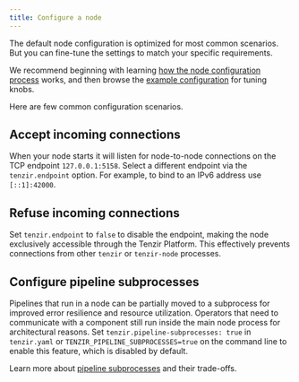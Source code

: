 ```yaml
---
title: Configure a node
---
```


The default node configuration is optimized for most common scenarios. But you
can fine-tune the settings to match your specific requirements.

We recommend beginning with learning [how the node configuration
process](/explanations/configuration) works, and then browse the [example
configuration](/reference/node/configuration) for tuning knobs.

Here are few common configuration scenarios.

## Accept incoming connections

When your node starts it will listen for node-to-node connections on the TCP
endpoint `127.0.0.1:5158`. Select a different endpoint via the `tenzir.endpoint`
option. For example, to bind to an IPv6 address use `[::1]:42000`.

## Refuse incoming connections

Set `tenzir.endpoint` to `false` to disable the endpoint, making the node
exclusively accessible through the Tenzir Platform. This effectively prevents
connections from other `tenzir` or `tenzir-node` processes.

## Configure pipeline subprocesses

Pipelines that run in a node can be partially moved to a subprocess for
improved error resilience and resource utilization. Operators that need to
communicate with a component still run inside the main node process for
architectural reasons. Set `tenzir.pipeline-subprocesses: true` in
`tenzir.yaml` or `TENZIR_PIPELINE_SUBPROCESSES=true` on the command line to
enable this feature, which is disabled by default.

Learn more about [pipeline subprocesses](/explanations/architecture/node#pipeline-subprocesses)
and their trade-offs.
